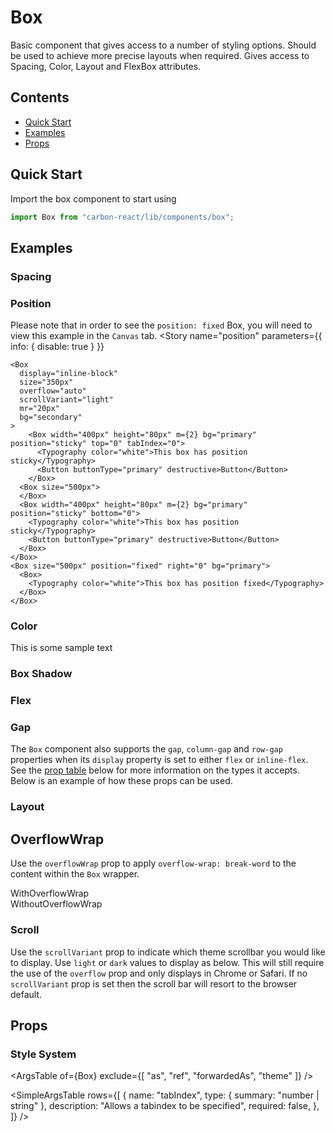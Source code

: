 

<Meta title="Box" />

# Box

Basic component that gives access to a number of styling options. Should be used to achieve more precise layouts when required. Gives access to Spacing, Color, Layout and FlexBox attributes.

## Contents

- [Quick Start](#quick-start)
- [Examples](#examples)
- [Props](#props)

## Quick Start

Import the box component to start using

```javascript
import Box from "carbon-react/lib/components/box";
```

## Examples

### Spacing

<Canvas>
  <Story name="spacing" parameters={{ info: { disable: true } }}>
    <Box m={3} p={3} bg="secondary">
      <Box height="100px" bg="primary"></Box>
    </Box>
  </Story>
</Canvas>

### Position

Please note that in order to see the `position: fixed` Box, you will need to view this example in the `Canvas` tab.
<Canvas>
  <Story 
    name="position" 
    parameters={{ info: { disable: true } }}
  >
    <Box 
      display="inline-block"
      size="350px"
      overflow="auto"
      scrollVariant="light"
      mr="20px"
      bg="secondary"
    > 
        <Box width="400px" height="80px" m={2} bg="primary" position="sticky" top="0" tabIndex="0">
          <Typography color="white">This box has position sticky</Typography>
          <Button buttonType="primary" destructive>Button</Button>
        </Box>
      <Box size="500px">
      </Box>
      <Box width="400px" height="80px" m={2} bg="primary" position="sticky" bottom="0">
        <Typography color="white">This box has position sticky</Typography>
        <Button buttonType="primary" destructive>Button</Button>
      </Box>
    </Box>
    <Box size="500px" position="fixed" right="0" bg="primary">
      <Box>
        <Typography color="white">This box has position fixed</Typography>
      </Box>
    </Box>
  </Story>
</Canvas>

### Color

<Canvas>
  <Story name="color" parameters={{ info: { disable: true } }}>
    <Box m={3} p={3} bg="secondary">
      <Box width="100px" height="100px" bg="primary" color="yellow">
        This is some sample text
      </Box>
    </Box>
  </Story>
</Canvas>

### Box Shadow

<Canvas>
  <Story name="box shadow" parameters={{ info: { disable: true } }}>
    <Box m={3} p={3} height="100px" bg="secondary" boxShadow="boxShadow200"></Box>
  </Story>
</Canvas>

### Flex

<Canvas>
  <Story name="flex" parameters={{ info: { disable: true } }}>
    <div>
      <Box
        display="flex"
        flexDirection="row"
        justifyContent="space-between"
        alignItems="stretch"
        m="5px"
      >
        <Box width="100px" height="100px" bg="primary"></Box>
        <Box width="100px" height="100px" bg="primary"></Box>
        <Box width="100px" height="100px" bg="primary"></Box>
      </Box>
      <Box
        display="flex"
        flexDirection="column"
        justifyContent="space-between"
        alignItems="stretch"
        height="400px"
        m="5px"
      >
        <Box width="100px" height="100px" bg="primary"></Box>
        <Box width="100px" height="100px" bg="primary"></Box>
        <Box width="100px" height="100px" bg="primary"></Box>
      </Box>
    </div>
  </Story>
</Canvas>

### Gap

The `Box` component also supports the `gap`, `column-gap` and `row-gap` properties when its `display` property is set to either 
`flex` or `inline-flex`. See the [prop table](#props) below for more information on the types it accepts. Below is an example of 
how these props can be used.

<Canvas>
  <Story name="flex gap" parameters={{ info: { disable: true } }}>
    <Box
      display="flex"
      flexDirection="column"
      gap={2}
    >
      <Box
        display="flex"
        columnGap={1}
      >
        <Box
          display="flex"
          flexDirection="column"
          rowGap={2}
        >
          <Box width="100px" height="100px" bg="primary"></Box>
          <Box width="100px" height="100px" bg="primary"></Box>
          <Box width="100px" height="100px" bg="primary"></Box>
        </Box>
        <Box
          display="flex"
          flexDirection="column"
          rowGap={3}
        >
          <Box width="100px" height="100px" bg="primary"></Box>
          <Box width="100px" height="100px" bg="primary"></Box>
          <Box width="100px" height="100px" bg="primary"></Box>
        </Box>
        <Box
          display="flex"
          flexDirection="column"
          rowGap={4}
        >
          <Box width="100px" height="100px" bg="primary"></Box>
          <Box width="100px" height="100px" bg="primary"></Box>
          <Box width="100px" height="100px" bg="primary"></Box>
        </Box>
        <Box
          display="flex"
          flexDirection="column"
          rowGap={5}
        >
          <Box width="100px" height="100px" bg="primary"></Box>
          <Box width="100px" height="100px" bg="primary"></Box>
          <Box width="100px" height="100px" bg="primary"></Box>
        </Box>
        <Box
          display="flex"
          flexDirection="column"
          rowGap={6}
        >
          <Box width="100px" height="100px" bg="primary"></Box>
          <Box width="100px" height="100px" bg="primary"></Box>
          <Box width="100px" height="100px" bg="primary"></Box>
        </Box>
        <Box
          display="flex"
          flexDirection="column"
          rowGap={7}
        >
          <Box width="100px" height="100px" bg="primary"></Box>
          <Box width="100px" height="100px" bg="primary"></Box>
          <Box width="100px" height="100px" bg="primary"></Box>
        </Box>
        <Box
          display="flex"
          flexDirection="column"
          rowGap={8}
        >
          <Box width="100px" height="100px" bg="primary"></Box>
          <Box width="100px" height="100px" bg="primary"></Box>
          <Box width="100px" height="100px" bg="primary"></Box>
        </Box>
      </Box>
      <Box
        display="flex"
        gap={4}
      >
        <Box width="100px" height="100px" bg="primary"></Box>
        <Box width="100px" height="100px" bg="primary"></Box>
        <Box width="100px" height="100px" bg="primary"></Box>
      </Box>
      <Box
        display="flex"
        gap={8}
      >
        <Box width="100px" height="100px" bg="primary"></Box>
        <Box width="100px" height="100px" bg="primary"></Box>
        <Box width="100px" height="100px" bg="primary"></Box>
      </Box>
      <Box
        display="flex"
        gap="72px"
      >
        <Box width="100px" height="100px" bg="primary"></Box>
        <Box width="100px" height="100px" bg="primary"></Box>
        <Box width="100px" height="100px" bg="primary"></Box>
      </Box>
    </Box>
  </Story>
</Canvas>

### Layout

<Canvas>
  <Story name="layout" parameters={{ info: { disable: true } }}>
    <Box display="block" size="150px" overflow="hidden">
      <Box
        width="100px"
        height="100px"
        bg="primary"
        display="inline-block"
        m="5px"
      ></Box>
      <Box
        width="100px"
        height="100px"
        bg="primary"
        display="inline-block"
        m="5px"
      ></Box>
      <Box
        width="100px"
        height="100px"
        bg="primary"
        display="inline-block"
        m="5px"
      ></Box>
    </Box>
  </Story>
</Canvas>

## OverflowWrap

Use the `overflowWrap` prop to apply `overflow-wrap: break-word` to the content within the `Box` wrapper.

<Canvas>
  <Story
    name="overflow wrap"
    parameters={{ info: { disable: true }, chromatic: { disable: true } }}
  >
    <div style={{ display: "inline-flex" }}>
      <div
        style={{
          border: "solid 1px #00815D",
          width: "min-content",
          marginRight: "20px",
        }}
      >
        <Box p={1} overflowWrap="break-word" width="100px">
          WithOverflowWrap
        </Box>
      </div>
      <div style={{ border: "solid 1px #00815D", width: "min-content" }}>
        <Box p={1} width="100px">
          WithoutOverflowWrap
        </Box>
      </div>
    </div>
  </Story>
</Canvas>

### Scroll

Use the `scrollVariant` prop to indicate which theme scrollbar you would like to display. Use `light` or `dark` values to display as below. This will still require the use of the `overflow` prop and only displays in Chrome or Safari.
If no `scrollVariant` prop is set then the scroll bar will resort to the browser default.

<Canvas>
  <Story
    name="scroll"
    parameters={{ info: { disable: true }, chromatic: { disable: true } }}
  >
    <div>
      <Box
        display="inline-block"
        size="150px"
        overflow="auto"
        scrollVariant="light"
        mr="20px"
      >
        <Box
          width="100px"
          height="100px"
          bg="primary"
          display="inline-block"
          m="5px"
        ></Box>
        <Box
          width="100px"
          height="100px"
          bg="primary"
          display="inline-block"
          m="5px"
        ></Box>
        <Box
          width="100px"
          height="100px"
          bg="primary"
          display="inline-block"
          m="5px"
        ></Box>
      </Box>
      <div
        style={{ backgroundColor: "rgb(0, 26, 37)", display: "inline-block" }}
      >
        <Box
          display="inline-block"
          size="150px"
          overflow="auto"
          scrollVariant="dark"
        >
          <Box
            width="100px"
            height="100px"
            bg="primary"
            display="inline-block"
            m="5px"
          ></Box>
          <Box
            width="100px"
            height="100px"
            bg="primary"
            display="inline-block"
            m="5px"
          ></Box>
          <Box
            width="100px"
            height="100px"
            bg="primary"
            display="inline-block"
            m="5px"
          ></Box>
        </Box>
      </div>
    </div>
  </Story>
</Canvas>

## Props

### Style System

<StyledSystemProps spacing color flexBox hasGapProps layout position noHeader />

<ArgsTable
  of={Box}
  exclude={[
    "as",
    "ref",
    "forwardedAs",
    "theme"
  ]}
/>

<SimpleArgsTable
  rows={[
    {
      name: "tabIndex",
      type: { summary: "number | string" },
      description: "Allows a tabindex to be specified",
      required: false,
    },
  ]}
/>
